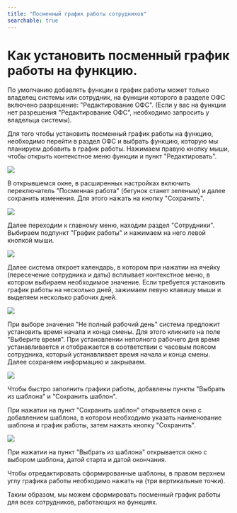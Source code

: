 ```yaml
---
title: "Посменный график работы сотрудников"
searchable: true
---
```


# Как установить посменный график работы на функцию.

По умолчанию добавлять функции в график работы может только владелец системы или сотрудник, на функции которого в разделе ОФС включено разрешение: "Редактирование ОФС". (Если у вас на функции нет разрешения "Редактирование ОФС", необходимо запросить у владельца системы).

Для того чтобы установить посменный график работы на функцию, необходимо перейти в раздел ОФС и выбрать функцию, которую мы планируем добавить в график работы. Нажимаем правую кнопку мыши, чтобы открыть контекстное меню функции и пункт "Редактировать".

![](/from-carrot-images/34467-1720688464603-zve565i7.png)

В открывшемся окне, в расширенных настройках включить переключатель "Посменная работа" (бегунок станет зеленым) и далее сохранить изменения. Для этого нажать на кнопку "Сохранить".

![](/from-carrot-images/34467-1720688513477-b0ob35fc.png)

Далее переходим к главному меню, находим раздел "Сотрудники". Выбираем подпункт "График работы" и нажимаем на него левой кнопкой мыши.

![](/from-carrot-images/employee-workdays.png)

Далее система откроет календарь, в котором при нажатии на ячейку (пересечение сотрудника и даты) всплывает контекстное меню, в котором выбираем необходимое значение. Если требуется установить график работы на несколько дней, зажимаем левую клавишу мыши и выделяем несколько рабочих дней.

![](/from-carrot-images/employee-workdays-choice.png)

При выборе значения "Не полный рабочий день" система предложит установить время начала и конца смены. Для этого кликните на поле "Выберите время". При установлении неполного рабочего дня время устанавливается и отображается в соответствии с часовым поясом сотрудника, который устанавливает время начала и конца смены. Далее сохраняем информацию и закрываем.

![](/from-carrot-images/smena.png)

Чтобы быстро заполнить графики работы, добавлены пункты "Выбрать из шаблона" и "Сохранить шаблон".

При нажатии на пункт "Сохранить шаблон" открывается окно с добавлением шаблона, в котором необходимо указать наименование шаблона и график работы, затем нажать кнопку "Сохранить".

![](/from-carrot-images/template.png)

При нажатии на пункт "Выбрать из шаблона" открывается окно с выбором шаблона, датой старта и датой окончания.

Чтобы отредактировать сформированные шаблоны, в правом верхнем углу графика работы необходимо нажать на (три вертикальные точки).

Таким образом, мы можем сформировать посменный график работы для всех сотрудников, работающих на функциях.